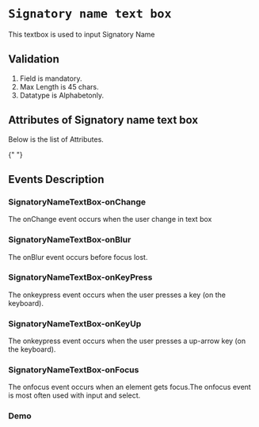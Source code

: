 <!-- Custom-MDX-Documentation.mdx -->


# `Signatory name text box`

This textbox is used to input Signatory Name

## Validation

1. Field is mandatory.
2. Max Length is 45 chars.
3. Datatype is Alphabetonly.

## Attributes of Signatory name text box

Below is the list of Attributes.

<ArgsTable of={SignatoryNameTextBox} />{" "}

## Events Description

### SignatoryNameTextBox-onChange

The onChange event occurs when the user change in text box

### SignatoryNameTextBox-onBlur

The onBlur event occurs before focus lost.

### SignatoryNameTextBox-onKeyPress

The onkeypress event occurs when the user presses a key (on the keyboard).

### SignatoryNameTextBox-onKeyUp

The onkeypress event occurs when the user presses a up-arrow key (on the keyboard).

### SignatoryNameTextBox-onFocus

The onfocus event occurs when an element gets focus.The onfocus event is most often used with input and select.

### Demo

<Canvas>
  <Story id="signatorynametextbox--primary" />
</Canvas>
